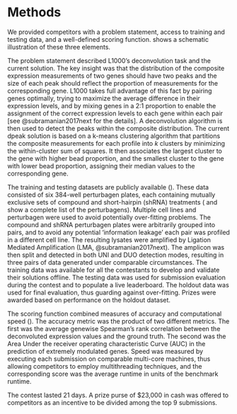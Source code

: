 # Methods

We provided competitors with a problem statement, access to training and testing data, and a well-defined scoring function. \Fig{figure-methods} shows a schematic illustration of these three elements.  

The problem statement described L1000's deconvolution task and the current solution. The key insight was that the distribution of the composite expression measurements of two genes should have two peaks and the size of each peak should reflect the proportion of measurements for the corresponding gene. L1000 takes full advantage of this fact by pairing genes optimally, trying to maximize the average difference in their expression levels, and by mixing genes in a 2:1 proportion to enable the assignment of the correct expression levels to each gene within each pair [see @subramanian2017next for the details]. A deconvolution algorithm is then used to detect the peaks within the composite distribution. The current dpeak solution is based on a k-means clustering algorithm that partitions the composite measurements for each profile into $k$ clusters by minimizing the within-cluster sum of squares. It then associates the largest cluster to the gene with higher bead proportion, and the smallest cluster to the gene with lower bead proportion, assigning their median values to the corresponding gene.

The training and testing datasets are publicly available (\nameref{s1-data}). These data consisted of six 384-well perturbagen plates, each containing mutually exclusive sets of compound and short-hairpin (shRNA) treatments (\nameref{s1-table} and \nameref{s2-table} show a complete list of the perturbagens). Multiple cell lines and perturbagen were used to avoid potentially over-fitting problems. The compound and shRNA perturbagen plates were arbitrarily grouped into pairs, and to avoid any potential 'information leakage' each pair was profiled in a different cell line. The resulting lysates were amplified by Ligation Mediated Amplification (LMA, @subramanian2017next). The amplicon was then split and detected in both UNI and DUO detection modes, resulting in three pairs of data generated under comparable circumstances.  The training data was available for all the contestants to develop and validate their solutions offline. The testing data was used for submission evaluation during the contest and to populate a live leaderboard. The holdout data was used for final evaluation, thus guarding against over-fitting. Prizes were awarded based on performance on the holdout dataset. 

The scoring function combined measures of accuracy and computational speed (\nameref{s1-appendix}). The accuracy metric was the product of two different metrics. The first was the average genewise Spearman's rank correlation between the deconvoluted expression values and the ground truth. The second was the Area Under the receiver operating characteristic Curve (AUC) in the prediction of extremely modulated genes. Speed was measured by executing each submission on comparable multi-core machines, thus allowing competitors to employ multithreading techniques, and the corresponding score was the average runtime in units of the benchmark runtime.

The contest lasted 21 days. A prize purse of $23,000 in cash was offered to competitors as an incentive to be divided among the top 9 submissions.


<!-- (prize split: 80, 60, 40, 20, 10, 8, 6, 4, and 1 hundred dollars). -->